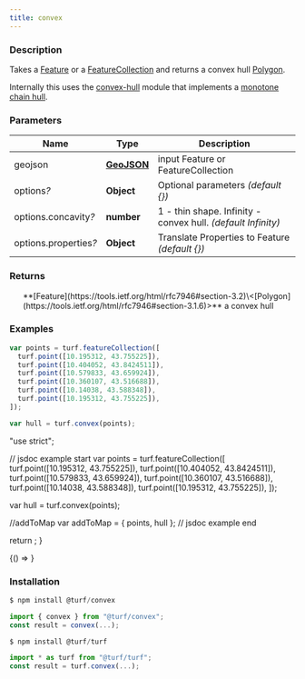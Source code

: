 ```yaml
---
title: convex
---
```



### Description

Takes a [Feature](https://tools.ietf.org/html/rfc7946#section-3.2) or a [FeatureCollection](https://tools.ietf.org/html/rfc7946#section-3.3) and returns a convex hull [Polygon](https://tools.ietf.org/html/rfc7946#section-3.1.6).

Internally this uses
the [convex-hull](https://github.com/mikolalysenko/convex-hull) module that implements a
[monotone chain hull](http://en.wikibooks.org/wiki/Algorithm_Implementation/Geometry/Convex_hull/Monotone_chain).

### Parameters

| Name                       | Type                                                         | Description                                                  |
| -------------------------- | ------------------------------------------------------------ | ------------------------------------------------------------ |
| geojson                    | **[GeoJSON](https://tools.ietf.org/html/rfc7946#section-3)** | input Feature or FeatureCollection                           |
| options<i>?</i>            | **Object**                                                   | Optional parameters _(default \{})_                          |
| options.concavity<i>?</i>  | **number**                                                   | 1 - thin shape. Infinity - convex hull. _(default Infinity)_ |
| options.properties<i>?</i> | **Object**                                                   | Translate Properties to Feature _(default \{})_              |

### Returns

<ul>
  **[Feature](https://tools.ietf.org/html/rfc7946#section-3.2)\<[Polygon](https://tools.ietf.org/html/rfc7946#section-3.1.6)>** a convex hull

</ul>

### Examples

```javascript
var points = turf.featureCollection([
  turf.point([10.195312, 43.755225]),
  turf.point([10.404052, 43.8424511]),
  turf.point([10.579833, 43.659924]),
  turf.point([10.360107, 43.516688]),
  turf.point([10.14038, 43.588348]),
  turf.point([10.195312, 43.755225]),
]);

var hull = turf.convex(points);
```

  "use strict";

  // jsdoc example start
  var points = turf.featureCollection([
    turf.point([10.195312, 43.755225]),
    turf.point([10.404052, 43.8424511]),
    turf.point([10.579833, 43.659924]),
    turf.point([10.360107, 43.516688]),
    turf.point([10.14038, 43.588348]),
    turf.point([10.195312, 43.755225]),
  ]);

  var hull = turf.convex(points);

  //addToMap
  var addToMap = { points, hull };
  // jsdoc example end

  return <ExampleMap addToMap={addToMap} />;
}

<!-- prettier-ignore -->
<BrowserOnly>{() => <Map0 />}</BrowserOnly>

### Installation

```javascript
$ npm install @turf/convex

import { convex } from "@turf/convex";
const result = convex(...);
```

```javascript
$ npm install @turf/turf

import * as turf from "@turf/turf";
const result = turf.convex(...);
```
